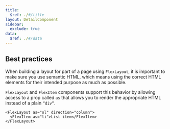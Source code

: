```yaml
---
title:
  $ref: ./#/title
layout: DetailComponent
sidebar:
  exclude: true
data:
  $ref: ./#/data
---
```


## Best practices

When building a layout for part of a page using `FlexLayout`, it is important to make sure you use semantic HTML, which means using the correct HTML elements for their intended purpose as much as possible.

`FlexLayout` and `FlexItem` components support this behavior by allowing access to a prop called `as` that allows you to render the appropriate HTML instead of a plain `“div”`.

```tsx
<FlexLayout as="ol" direction="column">
  <FlexItem as="li">List item</FlexItem>
</FlexLayout>
```
